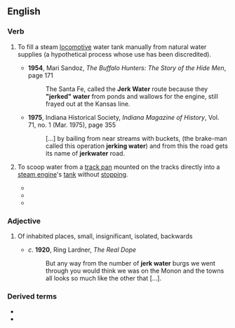 {{also|jerkwater|jerk-water}}
==English==

===Verb===
{{head|en|verb}}

# {{lb|en|US|railroads|apocryphal}} To fill a steam [[locomotive]] water tank manually from natural water supplies (a hypothetical process whose use has been discredited).
#* '''1954''', Mari Sandoz, ''The Buffalo Hunters: The Story of the Hide Men'', page 171
#*: The Santa Fe, called the '''Jerk Water''' route because they '''"jerked" water''' from ponds and wallows for the engine, still frayed out at the Kansas line.
#* '''1975''', Indiana Historical Society, ''Indiana Magazine of History'', Vol. 71, no. 1 (Mar. 1975), page 355
#*: […] by bailing from near streams with buckets, (the brake-man called this operation '''jerking water''') and from this the road gets its name of '''jerkwater''' road.
# {{lb|en|US|railroads|dated}} To scoop water from a [[track pan]] mounted on the tracks directly into a [[steam engine]]'s [[tank]] without [[stop]]ping.
#* {{quote-book|en|year=1979|title=The Train Dispatcher - Volumes 61-62 |author=|page=49 |ISBN=|passage=In 1870 at Montrose, N.Y., the New York Central made the first installation of a track pan and scoop to permit locomotives to take water on the fly. Since these installations invariably were in tiny communities, and since they permitted locomotives literally to “'''jerk water'''” }}
#* {{quote-book|en|year=2001 |title=Trains and Technology: Track and structures |author=Anthony J. Bianculli |page=19610 |ISBN=|passage=The early, crude "'''jerk water'''" device applied by the New York Central is shown in figure 8.24.}}
#* {{quote-book|en|year=2016 |title=The Complete Book of North American Railroading |author=Kevin EuDaly, ‎Mike Schafer, ‎Steve Jessup |page=335 |ISBN=|passage=Towns with track pans no longer had as many trains stop there, and they became derisively known as “jerkwater” towns, where the trains would '''jerk water''' and just keep on going.}}

===Adjective===
{{en-adj}}
# {{lb|en|US|colloquial|pejorative}} Of inhabited places, small, insignificant, isolated, backwards
#* ''c''. '''1920''', Ring Lardner, ''The Real Dope''
#*: But any way from the number of '''jerk water''' burgs we went through you would think we was on the Monon and the towns all looks so much like the other that […].

===Derived terms===
* {{l|en|jerkwater}}
* {{l|en|jerk-water}}